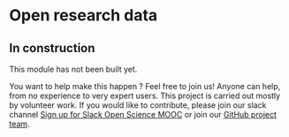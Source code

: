 # Open research data {#module4}

## In construction

This module has not been built yet. 

You want to help make this happen ? Feel free to join us! Anyone can help, from no experience to very expert users. This project is carried out mostly by volunteer work. If you would like to contribute, please join our slack channel [Sign up for Slack Open Science MOOC](https://osmooc.herokuapp.com/) or join our [GitHub project team](https://open-science-mooc-invite.herokuapp.com/).

